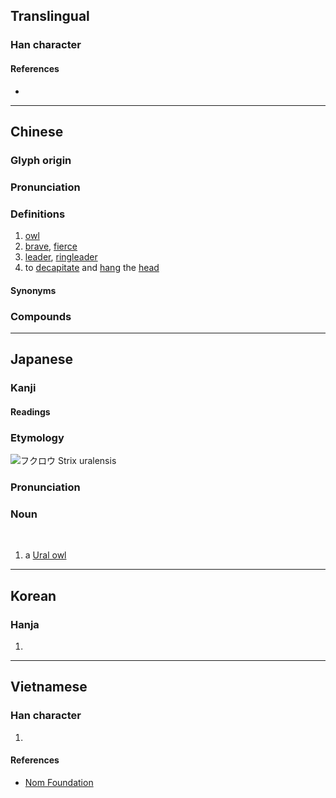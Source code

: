{{also|枭}}
{{character info/new}}
==Translingual==

===Han character===
{{Han char|rn=75|rad=木|as=07|sn=11|four=27904|canj=HAYD}}

====References====
* {{Han ref|kx=0529.160|dkj=14861|dj=0918.010|hdz=21217.110|uh=689F|ud=26783|bh=B1FA|bd=45562}}

----

==Chinese==
{{zh-forms|s=枭}}

===Glyph origin===
{{Han etym}}

===Pronunciation===
{{zh-pron
|m=xiāo
|c=hiu1
|mn=hiau
|mc=y
|oc=y
|ma=
|cat=n,a,v
}}

===Definitions===
{{zh-hanzi}}

# [[owl]]
# [[brave]], [[fierce]]
# [[leader]], [[ringleader]]
# to [[decapitate]] and [[hang]] the [[head]]

====Synonyms====
{{zh-dial|貓頭鷹}}

===Compounds===
{{zh-der|毒梟|夜梟|梟雄|梟首|梟首示眾|鹽梟|鴟梟}}

{{zh-cat|Owls}}

----

==Japanese==
{{wikispecies|Strix uralensis}}

===Kanji===
{{ja-kanji|grade=|rs=木07}}

====Readings====
{{ja-readings
|goon=きょう<けう
|kanon=きょう<けう
|kun=ふくろ-う<ふくろ-ふ
}}

===Etymology===
{{swp|lang=ja|フクロウ}}
{{swp|lang=ja|フクロウ目}}
[[File:Uralka4.jpg|thumb|フクロウ ''Strix uralensis'']]
{{ja-kanjitab|ふくろ|yomi=k}}
{{ja-kanjitab|ふくろう|yomi=k}}
{{rfe|ja}}

===Pronunciation===
{{ja-pron|ふくろう|acc=2|acc2=3|dev=1}}

===Noun===
{{ja-noun|ふくろう|フクロウ|hhira=ふくろふ}}<br>{{ja-altread|hira=ふくろ}}

# a [[Ural owl]]

{{C|ja|Owls|sort=ふくろう}}

----

==Korean==

===Hanja===
{{ko-hanja|hangeul=효|eumhun=|rv=hyo|mr=hyo|y=hyo}}

# {{defn|lang=ko|sort=木07}}

----

==Vietnamese==

===Han character===
{{vi-hantu|[[kiêu]]|rs=木07}}

# {{defn|lang=vi|sort=木07}}

====References====
* [http://nomfoundation.org/common/nom_details.php?codepoint=689f Nom Foundation]